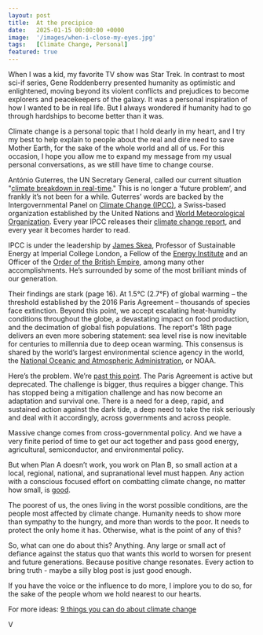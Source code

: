 ```yaml
---
layout: post
title:  At the precipice
date:   2025-01-15 00:00:00 +0000
image:  '/images/when-i-close-my-eyes.jpg'
tags:   [Climate Change, Personal]
featured: true
---
```


When I was a kid, my favorite TV show was Star Trek. In contrast to most sci-if series, Gene Roddenberry presented humanity as optimistic and enlightened, moving beyond its violent conflicts and prejudices to become explorers and peacekeepers of the galaxy. It was a personal inspiration of how I wanted to be in real life. But I always wondered if humanity had to go through hardships to become better than it was.  

Climate change is a personal topic that I hold dearly in my heart, and I try my best to help explain to people about the real and dire need to save Mother Earth, for the sake of the whole world and all of us. For this occasion, I hope you allow me to expand my message from my usual personal conversations, as we still have time to change course.  

António Guterres, the UN Secretary General, called our current situation "[climate breakdown in real-time](https://www.theguardian.com/world/2024/dec/30/world-endures-decade-of-deadly-heat-as-2024-caps-hottest-years-on-record-un-antonio-guterres)." This is no longer a ‘future problem’, and frankly it’s not been for a while. Guterres’ words are backed by the Intergovernmental Panel on [Climate Change (IPCC)](https://en.wikipedia.org/wiki/Intergovernmental_Panel_on_Climate_Change), a Swiss-based organization established by the United Nations and [World Meteorological Organization](https://wmo.int/). Every year IPCC releases their [climate change report](https://www.ipcc.ch/report/ar6/syr/), and every year it becomes harder to read.  

IPCC is under the leadership by [James Skea](https://en.wikipedia.org/wiki/James_Skea), Professor of Sustainable Energy at Imperial College London, a Fellow of the [Energy Institute](https://en.wikipedia.org/wiki/Energy_Institute) and an Officer of the [Order of the British Empire](https://en.wikipedia.org/wiki/Order_of_the_British_Empire), among many other accomplishments. He’s surrounded by some of the most brilliant minds of our generation.   

Their findings are stark (page 16). At 1.5°C (2.7°F) of global warming – the threshold established by the 2016 Paris Agreement – thousands of species face extinction. Beyond this point, we accept escalating heat-humidity conditions throughout the globe, a devastating impact on food production, and the decimation of global fish populations. The report's 18th page delivers an even more sobering statement: sea level rise is now inevitable for centuries to millennia due to deep ocean warming. This consensus is shared by the world’s largest environmental science agency in the world, the [National Oceanic and Atmospheric Administration](https://en.wikipedia.org/wiki/National_Oceanic_and_Atmospheric_Administration), or NOAA.    

Here’s the problem. We’re [past this point](https://www.nature.com/articles/d41586-025-00010-9). The Paris Agreement is active but deprecated. The challenge is bigger, thus requires a bigger change. This has stopped being a mitigation challenge and has now become an adaptation and survival one. There is a need for a deep, rapid, and sustained action against the dark tide, a deep need to take the risk seriously and deal with it accordingly, across governments and across people.  

Massive change comes from cross-governmental policy. And we have a very finite period of time to get our act together and pass good energy, agricultural, semiconductor, and environmental policy.  

But when Plan A doesn’t work, you work on Plan B, so small action at a local, regional, national, and supranational level must happen. Any action with a conscious focused effort on combatting climate change, no matter how small, is [good](https://www.youtube.com/watch?v=IdTMDpizis8).   

The poorest of us, the ones living in the worst possible conditions, are the people most affected by climate change. Humanity needs to show more than sympathy to the hungry, and more than words to the poor. It needs to protect the only home it has. Otherwise, what is the point of any of this?  

So, what can one do about this? Anything. Any large or small act of defiance against the status quo that wants this world to worsen for present and future generations. Because positive change resonates. Every action to bring truth - maybe a silly blog post is just good enough.  

If you have the voice or the influence to do more, I implore you to do so, for the sake of the people whom we hold nearest to our hearts.   

For more ideas: [9 things you can do about climate change](https://www.imperial.ac.uk/stories/climate-action/)  

V
